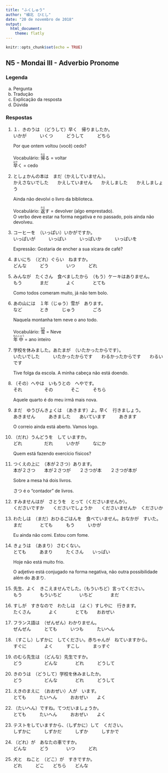```yaml
---
title: "ふくしゅう"
author: "植北　ひとし"
date: "20 de novembro de 2018"
output:
  html_document:
    theme: flatly
---
```


```r
knitr::opts_chunk$set(echo = TRUE)
```

<head>
<link rel="stylesheet" href="https://stackpath.bootstrapcdn.com/bootstrap/4.1.3/css/bootstrap.min.css">
<script src="https://code.jquery.com/jquery-3.3.1.slim.min.js"></script>
<script src="https://cdnjs.cloudflare.com/ajax/libs/popper.js/1.14.3/umd/popper.min.js"></script>
<script src="https://stackpath.bootstrapcdn.com/bootstrap/4.1.3/js/bootstrap.min.js"></script>
</head>

## N5 - Mondai III - Adverbio Pronome

### Legenda

a. <div class="alert alert-primary" role="alert">Pergunta</div>

b. <div class="alert alert-info" role="alert">Tradução</div>

c. <div class="alert alert-warning" role="alert">Explicação da resposta</div>

d. <div class="alert alert-dark" role="alert">Dúvida</div>

### Respostas

1. 
<div><div class="alert alert-primary" role="alert">
１．きのうは　（どうして）早く　帰りましたか。  
いかが　　　いくつ　　　どうして　　　どちら  
</div><div class="alert alert-info" role="alert">
Por que ontem voltou (você) cedo?  
</div><div class="alert alert-warning" role="alert">
Vocabulário: <ruby>帰<rt>かえ</rt></ruby>る = voltar  
<ruby>早<rt>はや</rt></ruby>く = cedo  
</div></div>

2. 
<div><div class="alert alert-primary" role="alert">
としょかんの本は　まだ（かえしていません）。  
かえさないでした　　かえしていません　　かえしました　　かえしましょう  
</div><div class="alert alert-info" role="alert">
Ainda não devolvi o livro da biblioteca.  
</div><div class="alert alert-warning" role="alert">
Vocabulário: <ruby>返<rt>かえ</rt></ruby>す = devolver (algo emprestado).  
O verbo deve estar na forma negativa e no passado, pois ainda não devolveu.
</div></div>


3.
<div><div class="alert alert-primary" role="alert">
コーヒーを　（いっぱい）いかがですか。　  
いっぱいが　　　いっぱい　　　いっぱいか　　　いっぱいを  
</div><div class="alert alert-info" role="alert">
Expressão: Gostaria de encher a sua xícara de café?  
</div></div>

4. 
<div><div class="alert alert-primary" role="alert">
まいにち　（どれ）ぐらい　ねますか。  
どんな　　　どう　　　　いつ　　　どれ  
</div></div>

5. 
<div><div class="alert alert-primary" role="alert">
みんなが　たくさん　食べましたから　（もう）ケーキはありません。  
もう　　　　まだ　　　　よく　　　　とても  
</div><div class="alert alert-info" role="alert">
Como todos comeram muito, já não tem bolo.    
</div></div>

6. 
<div><div class="alert alert-primary" role="alert">
あの山には　１年（じゅう）雪が　あります。  
など　　　　とき　　　じゅう　　　　ごろ  
</div><div class="alert alert-info" role="alert">
Naquela montanha tem neve o ano todo.  
</div><div class="alert alert-warning" role="alert">
Vocabulário: <ruby>雪<rt>ゆき</rt></ruby> = Neve  
<ruby>年<rt>ねん</rt>中<rt>じゅう</rt></ruby> = ano inteiro  
</div></div>

7. 
<div><div class="alert alert-primary" role="alert">
学校を休みました。あたまが　（いたかったからです）。  
いたいでした　　　いたかったからです　　わるかったからです　　わるいです  
</div><div class="alert alert-info" role="alert">
Tive folga da escola. A minha cabeça não está doendo.  
</div></div>

8. 
<div><div class="alert alert-primary" role="alert">
（その）へやは　いもうとの　へやです。  
それ　　　　　その　　　　そこ　　　そちら  
</div><div class="alert alert-info" role="alert">
Aquele quarto é do meu irmã mais nova.   
</div></div>

9. 
<div><div class="alert alert-primary" role="alert">
まだ　ゆうびんきょくは　（あきます）よ。早く　行きましょう。  
あきません　　　あきました　　あいています　　　あきます  
</div><div class="alert alert-info" role="alert">
O correio ainda está aberto. Vamos logo.  
</div></div>

10. 
<div><div class="alert alert-primary" role="alert">
（だれ）うんどうを　して いますか。  
どれ　　　　　だれ　　　いかが　　　なにか  
</div><div class="alert alert-info" role="alert">
Quem está fazendo exercício físicos?  
</div></div>

11. 
<div><div class="alert alert-primary" role="alert">
つくえの上に　（本が２さつ）あります。  
本が２さつ　　本が２さつが　　２さつが本　　２さつが本が  
</div><div class="alert alert-info" role="alert">
Sobre a mesa há dois livros.    
</div><div class="alert alert-warning" role="alert">
さつ é o "contador" de livros.   
</div></div>

12. 
<div><div class="alert alert-primary" role="alert">
すみませんはが　さとうを　とって（くださいませんか）。  
くださいですか　　くださいでしょうか　　くださいませんか　くださいか  
</div></div>

13. 
<div><div class="alert alert-primary" role="alert">
わたしは　（まだ）おひるごはんを　食べていません。おなかが　すいた。  
まだ　　　　とても　　　もう　　　いかが　　  
</div><div class="alert alert-info" role="alert">
Eu ainda não comi. Estou com fome.  
</div></div>

14. 
<div><div class="alert alert-primary" role="alert">
きょうは　（あまり） さむくない。  
とても　　　あまり　　　たくさん　　いっぱい  
</div><div class="alert alert-info" role="alert">
Hoje não está muito frio.  
</div><div class="alert alert-warning" role="alert">
O adjetivo está conjugado na forma negativa, não outra possibilidade além do あまり.    
</div></div>

15. 
<div><div class="alert alert-primary" role="alert">
先生、よく　きこえませんでした。（もういちど）言ってください。  
もう　　　　もういちど　　　　いちど　　　　まだ  
</div></div>

16. 
<div><div class="alert alert-primary" role="alert">
すしが　すきなので　わたしは　（よく）すしやに　行きます。  
たくさん　　　　よく　　　　とても　　おおぜい  
</div></div>  

17. 
<div><div class="alert alert-primary" role="alert">
フランス語は　（ぜんぜん）わかりません。  
ぜんぜん　　　とても　　　いつも　　　たいへん  
</div></div> 

18. 
<div><div class="alert alert-primary" role="alert">
（すこし）しずかに　してください。赤ちゃんが　ねていますから。  
すぐに　　　　よく　　　すこし　　　まっすぐ  
</div></div>

19. 
<div><div class="alert alert-primary" role="alert">
のむら先生は　（どんな）先生ですか。  
どう　　　　　どんな　　　　どれ　　　どうして  
</div></div>

20. 
<div><div class="alert alert-primary" role="alert">
きのうは　（どうして）学校を休みましたか。  
どう　　　　　どんな　　　　どれ　　　どうして  
</div></div>

21. 
<div><div class="alert alert-primary" role="alert">
えきのまえに　（おおぜい）人が　います。  
とても　　　たいへん　　　おおぜい　　よく  
</div></div> 

22. 
<div><div class="alert alert-primary" role="alert">
（たいへん）ですね。てつだいましょうか。  
とても　　　たいへん　　　おおぜい　　よく  
</div></div>

23. 
<div><div class="alert alert-primary" role="alert">
テストをしていますから、（しずかに）して　ください。  
しずかに　　　しずかだ　　　しずか　　　しすかで  
</div></div>

24. 
<div><div class="alert alert-primary" role="alert">
（どれ）が　あなたの車ですか。  
どんな　　　どう　　　　いつ　　　どれ  
</div></div>

25. 
<div><div class="alert alert-primary" role="alert">
犬と　ねこと　（どこ）が　すきですか。  
どれ　　　どこ　　どちら　　どんな  